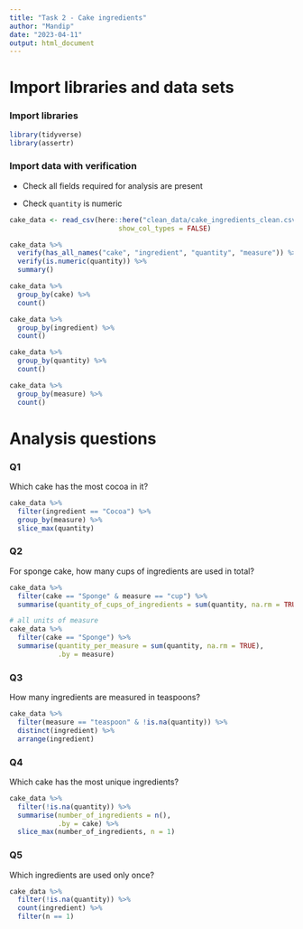 ```yaml
---
title: "Task 2 - Cake ingredients"
author: "Mandip"
date: "2023-04-11"
output: html_document
---
```


# Import libraries and data sets

### Import libraries

```r
library(tidyverse)
library(assertr)
```

### Import data with verification

- Check all fields required for analysis are present

- Check `quantity` is numeric

```r
cake_data <- read_csv(here::here("clean_data/cake_ingredients_clean.csv"),
                           show_col_types = FALSE)

cake_data %>% 
  verify(has_all_names("cake", "ingredient", "quantity", "measure")) %>% 
  verify(is.numeric(quantity)) %>%
  summary()
```

```r
cake_data %>% 
  group_by(cake) %>% 
  count()

cake_data %>% 
  group_by(ingredient) %>% 
  count()

cake_data %>% 
  group_by(quantity) %>% 
  count()

cake_data %>% 
  group_by(measure) %>% 
  count()
```


# Analysis questions

### Q1
Which cake has the most cocoa in it?
```r
cake_data %>% 
  filter(ingredient == "Cocoa") %>%
  group_by(measure) %>% 
  slice_max(quantity)
```

### Q2
For sponge cake, how many cups of ingredients are used in total?

```r
cake_data %>% 
  filter(cake == "Sponge" & measure == "cup") %>% 
  summarise(quantity_of_cups_of_ingredients = sum(quantity, na.rm = TRUE))

# all units of measure
cake_data %>% 
  filter(cake == "Sponge") %>% 
  summarise(quantity_per_measure = sum(quantity, na.rm = TRUE),
            .by = measure)
```

### Q3
How many ingredients are measured in teaspoons?

```r
cake_data %>% 
  filter(measure == "teaspoon" & !is.na(quantity)) %>% 
  distinct(ingredient) %>% 
  arrange(ingredient)
```

### Q4
Which cake has the most unique ingredients?

```r
cake_data %>% 
  filter(!is.na(quantity)) %>%
  summarise(number_of_ingredients = n(),
            .by = cake) %>% 
  slice_max(number_of_ingredients, n = 1)
```

### Q5
Which ingredients are used only once?

```r
cake_data %>% 
  filter(!is.na(quantity)) %>% 
  count(ingredient) %>% 
  filter(n == 1)
```
